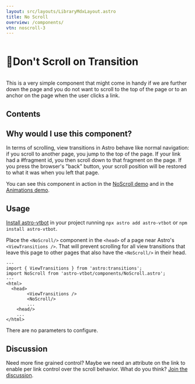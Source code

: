 ```yaml
---
layout: src/layouts/LibraryMdxLayout.astro
title: No Scroll
overview: /components/
vtn: noscroll-3
---
```


<h1 style="display: inline-block; view-transition-name: noscroll-1"><span style="display:inline-block; view-transition-name:noscroll-2">📜</span>Don't Scroll on Transition</h1>

This is a very simple component that might come in handy if we are further down the page and you do not want to scroll to the top of the page or to an anchor on the page when the user clicks a link.

## Contents

## Why would I use this component?

In terms of scrolling, view transitions in Astro behave like normal navigation: if you scroll to another page, you jump to the top of the page. If your link had a #fragment id, you then scroll down to that fragment on the page. If you press the browser's "back" button, your scroll position will be restored to what it was when you left that page.

You can see this component in action in the <a data-astro-reload href="/no-scroll/one/">NoScroll demo</a> and in the <a data-astro-reload href="/animations/one/">Animations demo</a>.
## Usage

[Install astro-vtbot](../Installation/) in your project running `npx astro add astro-vtbot` or `npm install astro-vtbot`.



Place the `<NoScroll/>` component in the `<head>` of a page near Astro's `<ViewTransitions />`. That will prevent scrolling for all view transitions that leave this page to other pages that also have the `<NoScroll/>` in their head.

```astro title="MyPage.astro" {3,8}
---
import { ViewTransitions } from 'astro:transitions';
import NoScroll from 'astro-vtbot/components/NoScroll.astro';
---
<html>
  <head>
		<ViewTransitions />
		<NoScroll/>
		...
	<head/>
	...
</html>
```

There are no parameters to configure.

## Discussion

Need more fine grained control? Maybe we need an attribute on the link to enable per link control over the scroll behavior. What do you think? [Join the discussion](https://github.com/martrapp/astro-vtbot/discussions/35).

